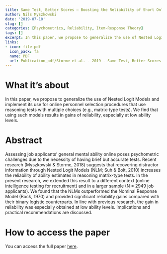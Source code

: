 ```yaml
---
title: Same Test, Better Scores – Boosting the Reliability of Short Online Intelligence Recruitment Tests with Nested Logit Item Response Theory Models
author: Nils Myszkowski
date: '2019-07-10'
slug: []
categories: [Psychometrics, Reliability, Item-Response Theory]
tags: []
excerpt: In this paper, we propose to generalize the use of Nested Logit Models and implement its use for online personnel selection procedures that use reasoning tests with multiple choices (e.g., matrix-type tests). We find that using such models results in gains of reliability, especially at low ability levels.
links:
- icon: file-pdf
  icon_pack: fa
  name: PDF
  url: Publication_pdf/Storme et al. - 2019 - Same Test, Better Scores Boosting the Reliability.pdf
---
```


# What it's about

In this paper, we propose to generalize the use of Nested Logit Models and implement its use for online personnel selection procedures that use reasoning tests with multiple choices (e.g., matrix-type tests). We find that using such models results in gains of reliability, especially at low ability levels.

# Abstract

Assessing job applicants’ general mental ability online poses psychometric challenges due to the necessity of having brief but accurate tests. Recent research (Myszkowski & Storme, 2018)
suggests that recovering distractor information through Nested Logit Models (NLM; Suh & Bolt, 2010) increases the reliability of ability estimates in reasoning matrix-type tests. In the present research,
we extended this result to a different context (online intelligence testing for recruitment) and in a larger sample (N = 2949 job applicants). We found that the NLMs outperformed the Nominal
Response Model (Bock, 1970) and provided significant reliability gains compared with their binary logistic counterparts. In line with previous research, the gain in reliability was especially obtained at
low ability levels. Implications and practical recommendations are discussed.


# How to access the paper

You can access the full paper [here](https://doi.org/10.3390/jintelligence7030017).

